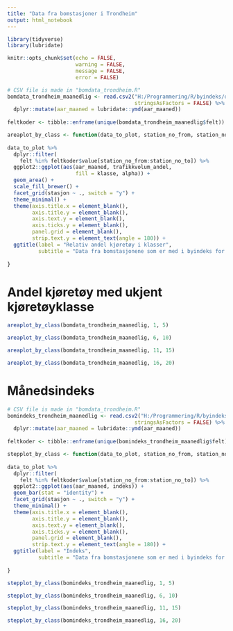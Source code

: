 ```yaml
---
title: "Data fra bomstasjoner i Trondheim"
output: html_notebook
---
```


```r
library(tidyverse)
library(lubridate)

knitr::opts_chunk$set(echo = FALSE,
                      warning = FALSE,
                      message = FALSE,
                      error = FALSE)
```
 

```r
# CSV file is made in "bomdata_trondheim.R"
bomdata_trondheim_maanedlig <- read.csv2("H:/Programmering/R/byindeks/data_index_raw/bomdata_trondheim_maanedlig_new.csv",
                                         stringsAsFactors = FALSE) %>% 
  dplyr::mutate(aar_maaned = lubridate::ymd(aar_maaned))
  
feltkoder <- tibble::enframe(unique(bomdata_trondheim_maanedlig$felt))

areaplot_by_class <- function(data_to_plot, station_no_from, station_no_to) {
  
data_to_plot %>% 
  dplyr::filter(
    felt %in% feltkoder$value[station_no_from:station_no_to]) %>% 
  ggplot2::ggplot(aes(aar_maaned, trafikkvolum_andel,
                      fill = klasse, alpha)) +
  geom_area() +
  scale_fill_brewer() +
  facet_grid(stasjon ~ ., switch = "y") +
  theme_minimal() +
  theme(axis.title.x = element_blank(),
        axis.title.y = element_blank(),
        axis.text.y = element_blank(),
        axis.ticks.y = element_blank(),
        panel.grid = element_blank(),
        strip.text.y = element_text(angle = 180)) +
  ggtitle(label = "Relativ andel kjøretøy i klasser", 
          subtitle = "Data fra bomstasjonene som er med i byindeks for Trondheim")
  
}
```

# Andel kjøretøy med ukjent kjøretøyklasse

```r
areaplot_by_class(bomdata_trondheim_maanedlig, 1, 5)
```


```r
areaplot_by_class(bomdata_trondheim_maanedlig, 6, 10)
```

```r
areaplot_by_class(bomdata_trondheim_maanedlig, 11, 15)
```


```r
areaplot_by_class(bomdata_trondheim_maanedlig, 16, 20)
```

# Månedsindeks
```r
# CSV file is made in "bomdata_trondheim.R"
bomindeks_trondheim_maanedlig <- read.csv2("H:/Programmering/R/byindeks/data_indexpoints_tidy/bom_maanedsindekser.csv",
                                         stringsAsFactors = FALSE) %>% 
  dplyr::mutate(aar_maaned = lubridate::ymd(aar_maaned))
  
feltkoder <- tibble::enframe(unique(bomindeks_trondheim_maanedlig$felt))

stepplot_by_class <- function(data_to_plot, station_no_from, station_no_to) {
  
data_to_plot %>% 
  dplyr::filter(
    felt %in% feltkoder$value[station_no_from:station_no_to]) %>% 
  ggplot2::ggplot(aes(aar_maaned, indeks)) +
  geom_bar(stat = "identity") +
  facet_grid(stasjon ~ ., switch = "y") +
  theme_minimal() +
  theme(axis.title.x = element_blank(),
        axis.title.y = element_blank(),
        axis.text.y = element_blank(),
        axis.ticks.y = element_blank(),
        panel.grid = element_blank(),
        strip.text.y = element_text(angle = 180)) +
  ggtitle(label = "Indeks", 
          subtitle = "Data fra bomstasjonene som er med i byindeks for Trondheim")
  
}
```

```r
stepplot_by_class(bomindeks_trondheim_maanedlig, 1, 5)
```

```r
stepplot_by_class(bomindeks_trondheim_maanedlig, 6, 10)
```



```r
stepplot_by_class(bomindeks_trondheim_maanedlig, 11, 15)
```


```r
stepplot_by_class(bomindeks_trondheim_maanedlig, 16, 20)
```



